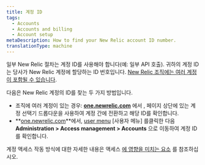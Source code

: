 ```yaml
---
title: 계정 ID
tags:
  - Accounts
  - Accounts and billing
  - Account setup
metaDescription: How to find your New Relic account ID number.
translationType: machine
---
```


일부 New Relic 절차는 계정 ID를 사용해야 합니다(예: 일부 API 호출). 귀하의 계정 ID는 당사가 New Relic 계정에 할당하는 ID 번호입니다. [New Relic 조직에는 여러 계정이 포함될 수 있습니다](/docs/accounts/accounts-billing/account-structure/new-relic-account-structure).

다음은 New Relic 계정의 ID를 찾는 두 가지 방법입니다.

* 조직에 여러 계정이 있는 경우: **[one.newrelic.com](https://one.newrelic.com/all-capabilities)** 에서 , 페이지 상단에 있는 계정 선택기 드롭다운을 사용하여 계정 간에 전환하고 해당 ID를 확인합니다.
* **[one.newrelic.com](https://one.newrelic.com/all-capabilities)**에서, [user menu](/docs/accounts/accounts-billing/general-account-settings/intro-account-settings) \[사용자 메뉴] 를클릭한 다음 **Administration > Access management > Accounts** 으로 이동하여 계정 ID를 확인합니다.

계정 액세스 작동 방식에 대한 자세한 내용은 액세스 [에 영향을 미치는 요소](/docs/accounts/accounts-billing/account-structure/factors-affecting-access-features-data) 를 참조하십시오.